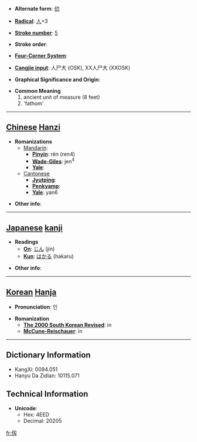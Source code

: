 * '''Alternate form''': [[仞]]

* '''[[Wiktionary:Chinese radical index| Radical]]''': [[Wiktionary:Chinese radical index 人|人]]+3

* '''[[Wiktionary:Chinese total strokes index|Stroke number]]''': [[Wiktionary:Chinese total strokes index 5|5]]

* '''Stroke order''': 

* '''[[Wiktionary:Chinese four corner index|Four-Corner System]]''': 

* '''[[Wiktionary:Chinese Cangjie index|Cangjie input]]''': 人尸大 (OSK), XX人尸大 (XXOSK)

* '''Graphical Significance and Origin''': 

* '''Common Meaning'''
*#ancient unit of measure (8 feet)
*# 'fathom'


----

== [[Chinese]] [[Hanzi]] ==

* '''Romanizations'''
** [[Mandarin]]:
*** '''[[Pinyin]]''': rèn (ren4)
*** '''[[Wade-Giles]]''': jen<sup>4</sup>
*** '''[[Yale]]''': 
**[[Cantonese]]
***'''[[Jyutping]]''':
***'''[[Penkyamp]]''': 
***'''[[Yale]]''': yan6

* '''Other info''': 

----

== [[Japanese]] [[kanji]] ==

* '''Readings'''
** '''[[On]]''': [[じん]] (jin)
** '''[[Kun]]''': [[はかる]] (hakaru)

* '''Other info''':  

----

== [[Korean]] [[Hanja]] ==

* '''Pronunciation''': 인

* '''Romanization'''
** '''[[The 2000 South Korean Revised Romanization|The 2000 South Korean Revised]]''': in
** '''[[McCune-Reischauer]]''': in

----

== Dictionary Information ==

* KangXi: 0094.051
* Hanyu Da Zidian: 10115.071

== Technical Information ==

* '''Unicode''':
** Hex: 4EED
** Decimal: 20205

[[fr:仭]]